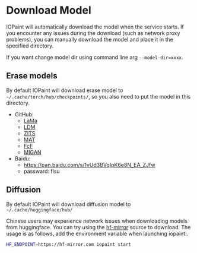 # Download Model

IOPaint will automatically download the model when the service starts. 
If you encounter any issues during the download (such as network proxy problems), 
you can manually download the model and place it in the specified directory. 

If you want change model dir using command line arg `--model-dir=xxxx`.

## Erase models
By default IOPaint will download erase model to `~/.cache/torch/hub/checkpoints/`, so you also need to put the model in this directory.


- GitHub:
  - [LaMa](https://github.com/Sanster/models/releases/tag/add_big_lama)
  - [LDM](https://github.com/Sanster/models/releases/tag/add_ldm)
  - [ZITS](https://github.com/Sanster/models/releases/tag/add_zits)
  - [MAT](https://github.com/Sanster/models/releases/tag/add_mat)
  - [FcF](https://github.com/Sanster/models/releases/tag/add_fcf)
  - [MIGAN](https://github.com/Sanster/models/releases/tag/migan)
- Baidu:
  - https://pan.baidu.com/s/1vUd3BVqIpK6e8N_EA_ZJfw
  - passward: flsu

## Diffusion

By default IOPaint will download diffusion model to `~/.cache/huggingface/hub/`

Chinese users may experience network issues when downloading models from huggingface. 
You can try using the [hf-mirror](https://hf-mirror.com/) source to download. 
The usage is as follows, add the environment variable when launching iopaint:.

```bash
HF_ENDPOINT=https://hf-mirror.com iopaint start
```